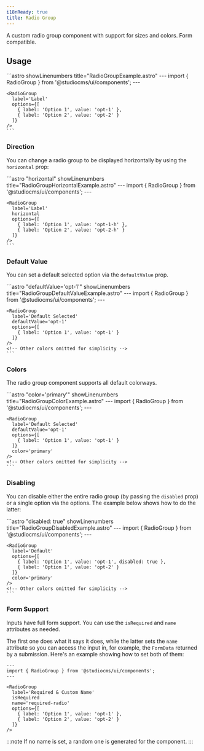 ```yaml
---
i18nReady: true
title: Radio Group
---
```



A custom radio group component with support for sizes and colors. Form compatible.

## Usage

<Tabs>
  <TabItem label="Preview">
    <PreviewCard>
      <RadioGroup label="Label" options={[{label: 'Option 1', value: 'opt-1'}, {label: 'Option 2', value: 'opt-2'}]} />
    </PreviewCard>
  </TabItem>
  <TabItem label="Code">
    ```astro showLinenumbers title="RadioGroupExample.astro"
    ---
    import { RadioGroup } from '@studiocms/ui/components';
    ---

    <RadioGroup 
      label='Label'
      options={[
        { label: 'Option 1', value: 'opt-1' },
        { label: 'Option 2', value: 'opt-2' }
      ]}
    />
    ```
  </TabItem>
</Tabs>

### Direction

You can change a radio group to be displayed horizontally by using the `horizontal` prop:

<Tabs>
  <TabItem label="Preview">
    <PreviewCard>
      <RadioGroup label="Label" horizontal options={[{label: 'Option 1', value: 'opt-1-h'}, {label: 'Option 2', value: 'opt-2-h'}]} />
    </PreviewCard>
  </TabItem>
  <TabItem label="Code">
    ```astro "horizontal" showLinenumbers title="RadioGroupHorizontalExample.astro"
    ---
    import { RadioGroup } from '@studiocms/ui/components';
    ---

    <RadioGroup 
      label='Label'
      horizontal
      options={[
        { label: 'Option 1', value: 'opt-1-h' },
        { label: 'Option 2', value: 'opt-2-h' }
      ]}
    />
    ```
  </TabItem>
</Tabs>

### Default Value

You can set a default selected option via the `defaultValue` prop.

<Tabs>
  <TabItem label="Preview">
    <PreviewCard>
      <RadioGroup label="Default Selected" defaultValue='opt-1-def' options={[{ label: 'Option 1', value: 'opt-1-def' }]} />
    </PreviewCard>
  </TabItem>
  <TabItem label="Code">
    ```astro "defaultValue='opt-1'" showLinenumbers title="RadioGroupDefaultValueExample.astro"
    ---
    import { RadioGroup } from '@studiocms/ui/components';
    ---

    <RadioGroup 
      label='Default Selected'
      defaultValue='opt-1'
      options={[
        { label: 'Option 1', value: 'opt-1' }
      ]} 
    />
    <!-- Other colors omitted for simplicity -->
    ```
  </TabItem>
</Tabs>

### Colors

The radio group component supports all default colorways.

<Tabs>
  <TabItem label="Preview">
    <PreviewCard>
      <Row gapSize="lg">    
        <RadioGroup label="Default" defaultValue='opt-1-d' options={[{ label: 'Option 1', value: 'opt-1-d' }]} color='default' />
        <RadioGroup label="Primary" defaultValue='opt-1-p' options={[{ label: 'Option 1', value: 'opt-1-p' }]} color='primary' />
        <RadioGroup label="Success" defaultValue='opt-1-s' options={[{ label: 'Option 1', value: 'opt-1-s' }]} color='success' />
        <RadioGroup label="Warning" defaultValue='opt-1-w' options={[{ label: 'Option 1', value: 'opt-1-w' }]} color='warning' />
        <RadioGroup label="Danger" defaultValue='opt-1-da' options={[{ label: 'Option 1', value: 'opt-1-da' }]} color='danger' />
      </Row>
    </PreviewCard>
  </TabItem>
  <TabItem label="Code">
    ```astro "color='primary'" showLinenumbers title="RadioGroupColorExample.astro"
    ---
    import { RadioGroup } from '@studiocms/ui/components';
    ---

    <RadioGroup 
      label='Default Selected'
      defaultValue='opt-1'
      options={[
        { label: 'Option 1', value: 'opt-1' }
      ]}
      color='primary'
    />
    <!-- Other colors omitted for simplicity -->
    ```
  </TabItem>
</Tabs>

### Disabling

You can disable either the entire radio group (by passing the `disabled` prop) or a single option via the options. The example
below shows how to do the latter:

<Tabs>
  <TabItem label="Preview">
    <PreviewCard>
      <RadioGroup label="One option disabled" options={[{ label: 'Option 1', value: 'opt-1-dis' }, { label: 'Option 2', value: 'opt-2-dis', disabled: true }]} />
    </PreviewCard>
  </TabItem>
  <TabItem label="Code">
    ```astro "disabled: true" showLinenumbers title="RadioGroupDisabledExample.astro"
    ---
    import { RadioGroup } from '@studiocms/ui/components';
    ---

    <RadioGroup 
      label='Default'
      options={[
        { label: 'Option 1', value: 'opt-1', disabled: true },
        { label: 'Option 1', value: 'opt-2' }
      ]}
      color='primary' 
    />
    <!-- Other colors omitted for simplicity -->
    ```
  </TabItem>
</Tabs>

### Form Support

Inputs have full form support. You can use the `isRequired` and `name` attributes as needed. 

The first one does what it says it does, while the latter sets the `name` attribute so you can access the input in, for example,
the `FormData` returned by a submission. Here's an example showing how to set both of them:

```astro "isRequired" "name='required-radio'" showLinenumbers title="RadioGroupFormExample.astro"
---
import { RadioGroup } from '@studiocms/ui/components';
---

<RadioGroup 
  label='Required & Custom Name'
  isRequired
  name='required-radio'
  options={[
    { label: 'Option 1', value: 'opt-1' },
    { label: 'Option 2', value: 'opt-2' }
  ]}
/>
```

:::note
If no name is set, a random one is generated for the component.
:::

